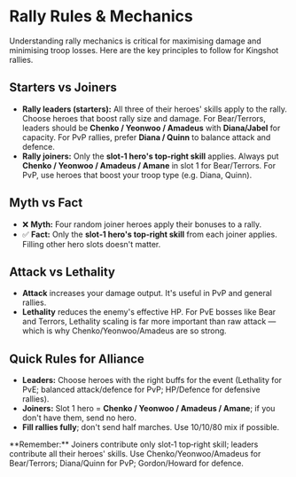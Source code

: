# Rally Rules & Mechanics

Understanding rally mechanics is critical for maximising damage and minimising troop losses. Here are the key principles to follow for Kingshot rallies.

## Starters vs Joiners

- **Rally leaders (starters):** All three of their heroes' skills apply to the rally. Choose heroes that boost rally size and damage. For Bear/Terrors, leaders should be **Chenko / Yeonwoo / Amadeus** with **Diana/Jabel** for capacity. For PvP rallies, prefer **Diana / Quinn** to balance attack and defence.
- **Rally joiners:** Only the **slot‑1 hero's top‑right skill** applies. Always put **Chenko / Yeonwoo / Amadeus / Amane** in slot 1 for Bear/Terrors. For PvP, use heroes that boost your troop type (e.g. Diana, Quinn).

## Myth vs Fact

- ❌ **Myth:** Four random joiner heroes apply their bonuses to a rally.
- ✅ **Fact:** Only the **slot‑1 hero's top‑right skill** from each joiner applies. Filling other hero slots doesn't matter.

## Attack vs Lethality

- **Attack** increases your damage output. It's useful in PvP and general rallies.
- **Lethality** reduces the enemy's effective HP. For PvE bosses like Bear and Terrors, Lethality scaling is far more important than raw attack — which is why Chenko/Yeonwoo/Amadeus are so strong.

## Quick Rules for Alliance

- **Leaders:** Choose heroes with the right buffs for the event (Lethality for PvE; balanced attack/defence for PvP; HP/Defence for defensive rallies).
- **Joiners:** Slot 1 hero = **Chenko / Yeonwoo / Amadeus / Amane**; if you don't have them, send no hero.
- **Fill rallies fully**; don't send half marches. Use 10/10/80 mix if possible.

<div className="my-4 rounded-lg border-l-4 border-brand-600 bg-brand-50/60 dark:bg-slate-900 p-4 text-sm">
**Remember:** Joiners contribute only slot‑1 top‑right skill; leaders contribute all their heroes' skills. Use Chenko/Yeonwoo/Amadeus for Bear/Terrors; Diana/Quinn for PvP; Gordon/Howard for defence.
</div>